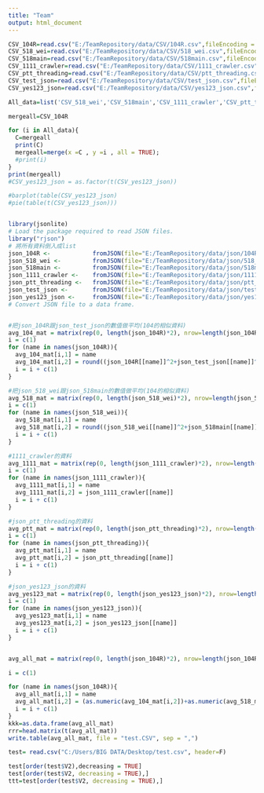 ```yaml
---
title: "Team"
output: html_document
---
```


```R
CSV_104R=read.csv("E:/TeamRepository/data/CSV/104R.csv",fileEncoding = "UTF-8-BOM")
CSV_518_wei=read.csv("E:/TeamRepository/data/CSV/518_wei.csv",fileEncoding = "UTF-8-BOM")
CSV_518main=read.csv("E:/TeamRepository/data/CSV/518main.csv",fileEncoding = "UTF-8-BOM")
CSV_1111_crawler=read.csv("E:/TeamRepository/data/CSV/1111_crawler.csv",fileEncoding = "UTF-8-BOM")
CSV_ptt_threading=read.csv("E:/TeamRepository/data/CSV/ptt_threading.csv",fileEncoding = "UTF-8-BOM")
CSV_test_json=read.csv("E:/TeamRepository/data/CSV/test_json.csv",fileEncoding = "UTF-8-BOM")
CSV_yes123_json=read.csv("E:/TeamRepository/data/CSV/yes123_json.csv",fileEncoding = "UTF-8-BOM")

All_data=list('CSV_518_wei','CSV_518main','CSV_1111_crawler','CSV_ptt_threading','CSV_test_json','CSV_yes123_json')

mergeall=CSV_104R

for (i in All_data){
  C=mergeall
  print(C)
  mergeall=merge(x =C , y =i , all = TRUE);
  #print(i)
}
print(mergeall)
#CSV_yes123_json = as.factor(t(CSV_yes123_json))

#barplot(table(CSV_yes123_json)
#pie(table(t(CSV_yes123_json)))



```

```R

library(jsonlite) 
# Load the package required to read JSON files.
library("rjson")
# 將所有資料倒入成list
json_104R <-            fromJSON(file="E:/TeamRepository/data/json/104R.json")  #V
json_518_wei <-         fromJSON(file="E:/TeamRepository/data/json/518_wei.json") #V
json_518main <-         fromJSON(file="E:/TeamRepository/data/json/518main.json") #V
json_1111_crawler <-    fromJSON(file="E:/TeamRepository/data/json/1111_crawler.json")
json_ptt_threading <-   fromJSON(file="E:/TeamRepository/data/json/ptt_threading.json")
json_test_json <-       fromJSON(file="E:/TeamRepository/data/json/test_json.json")
json_yes123_json <-     fromJSON(file="E:/TeamRepository/data/json/yes123_json.json")
# Convert JSON file to a data frame.


#把json_104R跟json_test_json的數值做平均(104的相似資料)
avg_104_mat = matrix(rep(0, length(json_104R)*2), nrow=length(json_104R))
i = c(1)
for (name in names(json_104R)){
  avg_104_mat[i,1] = name
  avg_104_mat[i,2] = round((json_104R[[name]]^2+json_test_json[[name]]^2)^0.5)
  i = i + c(1)
}

#把json_518_wei跟json_518main的數值做平均(104的相似資料)
avg_518_mat = matrix(rep(0, length(json_518_wei)*2), nrow=length(json_518_wei))
i = c(1)
for (name in names(json_518_wei)){
  avg_518_mat[i,1] = name
  avg_518_mat[i,2] = round((json_518_wei[[name]]^2+json_518main[[name]]^2)^0.5)
  i = i + c(1)
}

#1111_crawler的資料
avg_1111_mat = matrix(rep(0, length(json_1111_crawler)*2), nrow=length(json_1111_crawler))
i = c(1)
for (name in names(json_1111_crawler)){
  avg_1111_mat[i,1] = name
  avg_1111_mat[i,2] = json_1111_crawler[[name]]
  i = i + c(1)
}

#json_ptt_threading的資料
avg_ptt_mat = matrix(rep(0, length(json_ptt_threading)*2), nrow=length(json_ptt_threading))
i = c(1)
for (name in names(json_ptt_threading)){
  avg_ptt_mat[i,1] = name
  avg_ptt_mat[i,2] = json_ptt_threading[[name]]
  i = i + c(1)
}

#json_yes123_json的資料
avg_yes123_mat = matrix(rep(0, length(json_yes123_json)*2), nrow=length(json_yes123_json))
i = c(1)
for (name in names(json_yes123_json)){
  avg_yes123_mat[i,1] = name
  avg_yes123_mat[i,2] = json_yes123_json[[name]]
  i = i + c(1)
}


avg_all_mat = matrix(rep(0, length(json_104R)*2), nrow=length(json_104R))

i = c(1)

for (name in names(json_104R)){
  avg_all_mat[i,1] = name
  avg_all_mat[i,2] = (as.numeric(avg_104_mat[i,2])+as.numeric(avg_518_mat[i,2])+as.numeric(avg_1111_mat[i,2])+as.numeric(avg_ptt_mat[i,2])+as.numeric(avg_yes123_mat[i,2]))
  i = i + c(1)
}
kkk=as.data.frame(avg_all_mat)
rrr=head.matrix(t(avg_all_mat))
write.table(avg_all_mat, file = "test.CSV", sep = ",")

test= read.csv("C:/Users/BIG DATA/Desktop/test.csv", header=F)

test[order(test$V2),decreasing = TRUE]
test[order(test$V2, decreasing = TRUE),]
ttt=test[order(test$V2, decreasing = TRUE),]

```


























